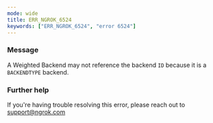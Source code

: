 ```yaml
---
mode: wide
title: ERR_NGROK_6524
keywords: ["ERR_NGROK_6524", "error 6524"]
---
```


### Message

A Weighted Backend may not reference the backend `ID` because it is a `BACKENDTYPE` backend.

### Further help

If you're having trouble resolving this error, please reach out to [support@ngrok.com](mailto:support@ngrok.com?subject=Help%20with%20ERR_NGROK_6524)
